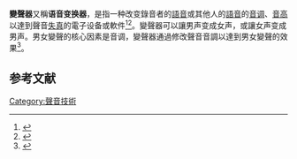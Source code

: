 '''變聲器'''又稱'''语音变换器'''，是指一种改变錄音者的[[語音|語音]]或其他人的[[語音|語音]]的[[音调|音调]]、[[音高|音高]]以達到聲音[[失真|失真]]的電子设备或軟件<ref>{{Cite journal|title=Voice conversion through vector quantization|last=Abe|first=M.|last2=Nakamura|first2=S.|date=April 1988|journal=ICASSP-88., International Conference on Acoustics, Speech, and Signal Processing|doi=10.1109/ICASSP.1988.196671|pages=655–658 vol.1|last3=Shikano|first3=K.|last4=Kuwabara|first4=H.}}</ref><ref>{{Cite journal|title=High quality voice morphing|last=Hui Ye|last2=Young|first2=S.|date=May 2004|journal=2004 IEEE International Conference on Acoustics, Speech, and Signal Processing|doi=10.1109/ICASSP.2004.1325909|volume=1|pages=I–9|isbn=0-7803-8484-9}}</ref>。變聲器可以讓男声变成女声，或讓女声变成男声。男女變聲的核心因素是音调，變聲器通過修改聲音音調以達到男女變聲的效果<ref>{{Cite journal|title=Voice morphing: An illusion or reality|last=Ahmed|first=I.|last2=Sadiq|first2=A.|date=February 2018|journal=2018 International Conference on Advancements in Computational Sciences (ICACS)|doi=10.1109/ICACS.2018.8333282|pages=1–6|isbn=978-1-5386-2172-1|last3=Atif|first3=M.|last4=Naseer|first4=M.|last5=Adnan|first5=M.}}</ref>。

==参考文献==
{{reflist}}

[[Category:聲音技術|Category:聲音技術]]